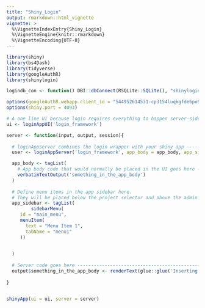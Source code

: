 ```yaml
---
title: "Shiny_Login"
output: rmarkdown::html_vignette
vignette: >
  %\VignetteIndexEntry{Shiny_Login}
  %\VignetteEngine{knitr::rmarkdown}
  %\VignetteEncoding{UTF-8}
---
```


```r
library(shiny)
library(bs4Dash)
library(tidyverse)
library(googleAuthR)
library(shinylogin)

logindb_con <- function() DBI::dbConnect(RSQLite::SQLite(), "shinylogin")

options(googleAuthR.webapp.client_id = "544952614531-cp3154luqkgfde6po9opl5k60hl16r5o.apps.googleusercontent.com")
options(shiny.port = 4093)

# A one line UI because login requires everything to happen server-side --------
ui <- loginAppUI('login_framework')

server <- function(input, output, session){
  
  # loginAppServer combines the login wrapper with your shiny app --------------
  user <- loginAppServer('login_framework', app_body = app_body, app_sidebar = app_sidebar, config = shinylogin_config)

  app_body <- tagList(
    # App body code that would normally be placed in the UI goes here ----------
    verbatimTextOutput('something_in_the_app_body')
  )
  
  # Define menu items in the app sidebar here.
  # They will be placed below the project selector and above the admin menu
  app_sidebar <- tagList(
         sidebarMenu(
     id = "main_menu",
     menuItem(
       text = "Menu Item 1",
       tabName = "menu1"
     ))

    
  )
  
  # Server code goes here ------------------------------------------------------
  output$something_in_the_app_body <- renderText(glue::glue('Inserting {user$email} into the app'))
  
}


shinyApp(ui = ui, server = server)
```
